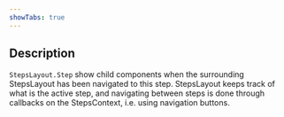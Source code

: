 ```yaml
---
showTabs: true
---
```


## Description

`StepsLayout.Step` show child components when the surrounding StepsLayout has been navigated to this step. StepsLayout keeps track of what is the active step, and navigating between steps is done through callbacks on the StepsContext, i.e. using navigation buttons.
